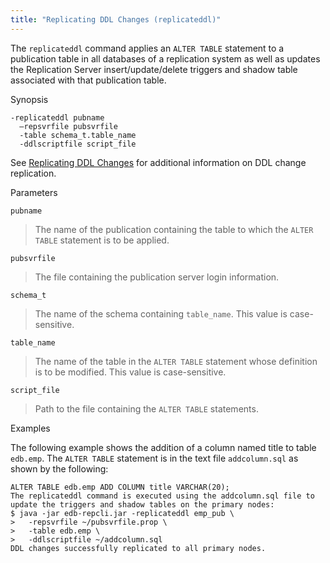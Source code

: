 ```yaml
---
title: "Replicating DDL Changes (replicateddl)"
---
```


<div id="replicating_ddl_changes_cli" class="registered_link"></div>

The `replicateddl` command applies an `ALTER TABLE` statement to a publication table in all databases of a replication system as well as updates the Replication Server insert/update/delete triggers and shadow table associated with that publication table.

Synopsis

```text
-replicateddl pubname
  –repsvrfile pubsvrfile
  -table schema_t.table_name
  -ddlscriptfile script_file
```

See [Replicating DDL Changes](../../07_common_operations/08_replicating_ddl_changes/#replicating_ddl_changes) for additional information on DDL change replication.

Parameters

`pubname`

> The name of the publication containing the table to which the `ALTER TABLE` statement is to be applied.

`pubsvrfile`

> The file containing the publication server login information.

`schema_t`

> The name of the schema containing `table_name`. This value is case-sensitive.

`table_name`

> The name of the table in the `ALTER TABLE` statement whose definition is to be modified. This value is case-sensitive.

`script_file`

> Path to the file containing the `ALTER TABLE` statements.

Examples

The following example shows the addition of a column named title to table `edb.emp`. The `ALTER TABLE` statement is in the text file `addcolumn.sql` as shown by the following:

```text
ALTER TABLE edb.emp ADD COLUMN title VARCHAR(20);
The replicateddl command is executed using the addcolumn.sql file to update the triggers and shadow tables on the primary nodes:
$ java -jar edb-repcli.jar -replicateddl emp_pub \
>   -repsvrfile ~/pubsvrfile.prop \
>   -table edb.emp \
>   -ddlscriptfile ~/addcolumn.sql
DDL changes successfully replicated to all primary nodes.
```
